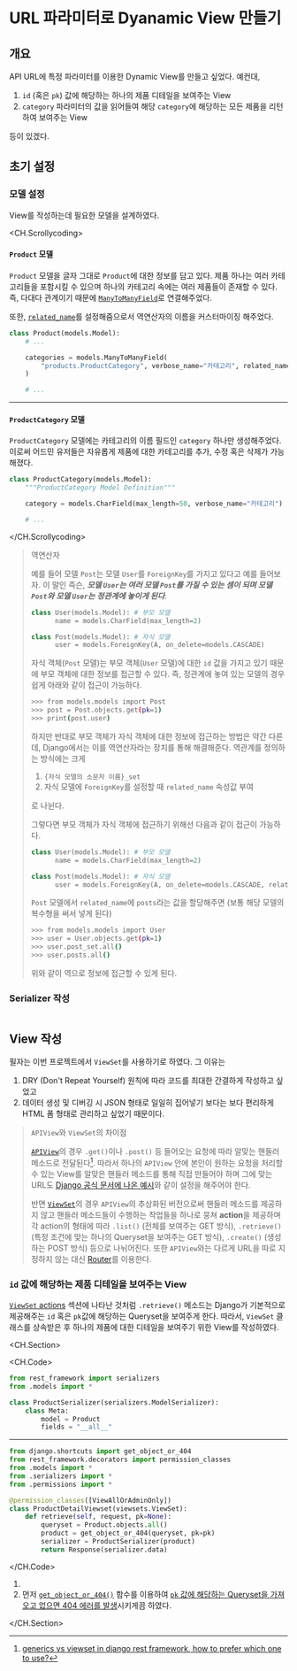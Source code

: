 # URL 파라미터로 Dyanamic View 만들기

## 개요

API URL에 특정 파라미터를 이용한 Dynamic View를 만들고 싶었다. 예컨대,

1. `id` (혹은 `pk`) 값에 해당하는 하나의 제품 디테일을 보여주는 View
2. `category` 파라미터의 값을 읽어들여 해당 `category`에 해당하는 모든 제품을 리턴하여 보여주는 View

등이 있겠다.

## 초기 설정

### 모델 설정

View를 작성하는데 필요한 모델을 설계하였다.

<CH.Scrollycoding>

#### `Product` 모델

`Product` 모델을 글자 그대로 `Product`에 대한 정보를 담고 있다.
제품 하나는 여러 카테고리들을 포함시킬 수 있으며 하나의 카테고리 속에는 여러 제품들이 존재할 수 있다.
즉, 다대다 관계이기 때문에 [`ManyToManyField`](https://docs.djangoproject.com/en/dev/ref/models/fields/#django.db.models.ManyToManyField)로 연결해주었다.

또한, [`related_name`](https://docs.djangoproject.com/en/dev/ref/models/fields/#django.db.models.ForeignKey.related_name)를 설정해줌으로서
역연산자의 이름을 커스터마이징 해주었다.

```py models.py focus=4:6
class Product(models.Model):
    # ...

    categories = models.ManyToManyField(
        "products.ProductCategory", verbose_name="카테고리", related_name="products"
    )

    # ...
```

---

#### `ProductCategory` 모델

`ProductCategory` 모델에는 카테고리의 이름 필드인 `category` 하나만 생성해주었다.
이로써 어드민 유저들은 자유롭게 제품에 대한 카테고리를 추가, 수정 혹은 삭제가 가능해졌다.

```py models.py focus=4
class ProductCategory(models.Model):
    """ProductCategory Model Definition"""

    category = models.CharField(max_length=50, verbose_name="카테고리")

    # ...
```

</CH.Scrollycoding>

> 역연산자
>
> 예를 들어 모델 `Post`는 모델 `User`를 `ForeignKey`를 가지고 있다고 예를 들어보자.
> 이 말인 즉슨, **_모델 `User`는 여러 모델 `Post`를 가질 수 있는 셈이 되며 모델 `Post`와 모델 `User`는 정관계에 놓이게 된다_**.
>
> ```py
> class User(models.Model): # 부모 모델
>       name = models.CharField(max_length=2)
>
> class Post(models.Model): # 자식 모델
>       user = models.ForeignKey(A, on_delete=models.CASCADE)
> ```
>
> 자식 객체(`Post` 모델)는 부모 객체(`User` 모델)에 대한 `id` 값을 가지고 있기 때문에 부모 객체에 대한 정보를 접근할 수 있다.
> 즉, 정관계에 놓여 있는 모델의 경우 쉽게 아래와 같이 접근이 가능하다.
>
> ```bash
> >>> from models.models import Post
> >>> post = Post.objects.get(pk=1)
> >>> print(post.user)
> ```
>
> 하지만 반대로 부모 객체가 자식 객체에 대한 정보에 접근하는 방법은 약간 다른데, Django에서는 이를 역연산자라는 장치를 통해 해결해준다.
> 역관계를 정의하는 방식에는 크게
>
> 1. `{자식 모델의 소문자 이름}_set`
> 2. 자식 모델에 `ForeignKey`를 설정할 때 `related_name` 속성값 부여
>
> 로 나뉜다.
>
> 그렇다면 부모 객체가 자식 객체에 접근하기 위해선 다음과 같이 접근이 가능하다.
>
> ```py
> class User(models.Model): # 부모 모델
>       name = models.CharField(max_length=2)
>
> class Post(models.Model): # 자식 모델
>       user = models.ForeignKey(A, on_delete=models.CASCADE, related_name="posts")
> ```
>
> `Post` 모델에서 `related_name`에 `posts`라는 값을 할당해주면 (보통 해당 모델의 복수형을 써서 넣게 된다)
>
> ```bash
> >>> from models.models import User
> >>> user = User.objects.get(pk=1)
> >>> user.post_set.all()
> >>> user.posts.all()
> ```
>
> 위와 같이 역으로 정보에 접근할 수 있게 된다.

### Serializer 작성

```py serializers.py

```

## View 작성

필자는 이번 프로젝트에서 `ViewSet`를 사용하기로 하였다. 그 이유는

1. DRY (Don't Repeat Yourself) 원칙에 따라 코드를 최대한 간결하게 작성하고 싶었고
2. 데이터 생성 및 디버깅 시 JSON 형태로 일일히 집어넣기 보다는 보다 편리하게 HTML 폼 형태로 관리하고 싶었기 때문이다.

> `APIView`와 `ViewSet`의 차이점
>
> [`APIView`](https://www.django-rest-framework.org/api-guide/views/#class-based-views)의 경우 `.get()`이나 `.post()` 등 들어오는 요청에 따라 알맞는 핸들러 메소드로 전달된다[^1].
> 따라서 하나의 `APIView` 안에 본인이 원하는 요청을 처리할 수 있는 View를 알맞은 핸들러 메소드를 통해 직접 만들어야 하며 그에 맞는 URL도 [Django 공식 문서에 나온 예시](https://docs.djangoproject.com/en/dev/topics/http/urls/#example)와 같이 설정을 해주어야 한다.
>
> 반면 [`ViewSet`](https://www.django-rest-framework.org/api-guide/viewsets/)의 경우 `APIView`의 추상화된 버전으로써 핸들러 메소드를 제공하지 않고 핸들러 메소드들이 수행하는 작업들을 하나로 뭉쳐 **action**을 제공하며 각 action의 형태에 따라 `.list()` (전체를 보여주는 GET 방식), `.retrieve()` (특정 조건에 맞는 하나의 Queryset을 보여주는 GET 방식), `.create()` (생성하는 POST 방식) 등으로 나뉘어진다.
> 또한 `APIView`와는 다르게 URL을 따로 지정하지 않는 대신 [Router](https://www.django-rest-framework.org/api-guide/routers/)를 이용한다.
> [^1]: [generics vs viewset in django rest framework, how to prefer which one to use?](https://stackoverflow.com/a/49489829/13121145)

### `id` 값에 해당하는 제품 디테일을 보여주는 View

[`ViewSet` actions](https://www.django-rest-framework.org/api-guide/viewsets/#viewset-actions) 섹션에 나타난 것처럼 `.retrieve()` 메소드는 Django가 기본적으로 제공해주는 `id` 혹은 `pk`값에 해당하는 Queryset을 보여주게 한다.
따라서, `ViewSet` 클래스를 상속받은 후 하나의 제품에 대한 디테일을 보여주기 위한 View를 작성하였다.

<CH.Section>

<CH.Code>

```py serializers.py
from rest_framework import serializers
from .models import *

class ProductSerializer(serializers.ModelSerializer):
    class Meta:
        model = Product
        fields = "__all__"
```

---

```py views.py
from django.shortcuts import get_object_or_404
from rest_framework.decorators import permission_classes
from .models import *
from .serializers import *
from .permissions import *

@permission_classes([ViewAllOrAdminOnly])
class ProductDetailViewset(viewsets.ViewSet):
    def retrieve(self, request, pk=None):
        queryset = Product.objects.all()
        product = get_object_or_404(queryset, pk=pk)
        serializer = ProductSerializer(product)
        return Response(serializer.data)
```

</CH.Code>

1.
2. 먼저 [`get_object_or_404()`](https://docs.djangoproject.com/en/dev/topics/http/shortcuts/#get-object-or-404) 함수를 이용하여 [`pk` 값에 해당하는 Queryset을 가져오고 없으면 404 에러를 발생](focus://11[19:35])시키게끔 하였다.

</CH.Section>

